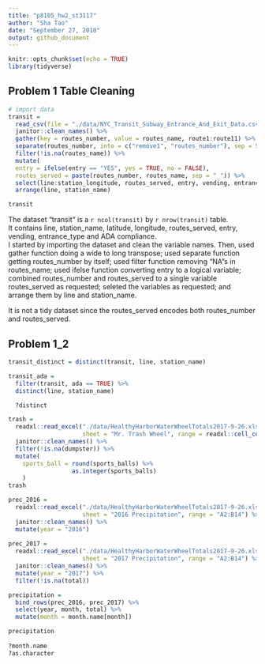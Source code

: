 ```yaml
---
title: "p8105_hw2_st3117"
author: "Sha Tao"
date: "September 27, 2018"
output: github_document
---
```


```r
knitr::opts_chunk$set(echo = TRUE)
library(tidyverse)
```

## Problem 1 Table Cleaning
```r
# import data
transit = 
  read_csv(file = "./data/NYC_Transit_Subway_Entrance_And_Exit_Data.csv") %>% 
  janitor::clean_names() %>% 
  gather(key = routes_number, value = routes_name, route1:route11) %>% 
  separate(routes_number, into = c("remove1", "routes_number"), sep = 5) %>% 
  filter(!is.na(routes_name)) %>% 
  mutate(
  entry = ifelse(entry == "YES", yes = TRUE, no = FALSE),
  routes_served = paste(routes_number, routes_name, sep = "_")) %>% 
  select(line:station_longitude, routes_served, entry, vending, entrance_type, ada) %>% 
  arrange(line, station_name)

transit


```

The dataset "transit" is a `r ncol(transit)` by `r nrow(transit)` table.\
It contains line, station_name, latitude, longitude, routes_served, entry, vending, entrance_type and ADA compliance.\
I started by importing the dataset and clean the variable names. Then, used gather function doing a wide to long transpose; used separate function getting routes_number by itself; used filter function removing “NA”s in routes_name; used ifelse function converting entry to a logical variable; combined routes_number and routes_served to a single variable routes_served as requested; seleted the variables as requested; and arrange them by line and station_name.\

It is not a tidy dataset since the routes_served encodes both routes_number and routes_served.

## Problem 1_2
```r
transit_distinct = distinct(transit, line, station_name)

transit_ada = 
  filter(transit, ada == TRUE) %>% 
  distinct(line, station_name)

  ?distinct

```


```r

trash = 
  readxl::read_excel("./data/HealthyHarborWaterWheelTotals2017-9-26.xlsx", 
                     sheet = "Mr. Trash Wheel", range = readxl::cell_cols("A:N")) %>% 
  janitor::clean_names() %>%
  filter(!is.na(dumpster)) %>% 
  mutate(
    sports_ball = round(sports_balls) %>% 
                  as.integer(sports_balls)
    )
trash

```

```r

prec_2016 = 
  readxl::read_excel("./data/HealthyHarborWaterWheelTotals2017-9-26.xlsx",
                     sheet = "2016 Precipitation", range = "A2:B14") %>%
  janitor::clean_names() %>%
  mutate(year = "2016")
                              
prec_2017 = 
  readxl::read_excel("./data/HealthyHarborWaterWheelTotals2017-9-26.xlsx",
                     sheet = "2017 Precipitation", range = "A2:B14") %>%
  janitor::clean_names() %>%
  mutate(year = "2017") %>% 
  filter(!is.na(total))

precipitation = 
  bind_rows(prec_2016, prec_2017) %>%
  select(year, month, total) %>% 
  mutate(month = month.name[month])

precipitation
  
?month.name
?as.character

```




